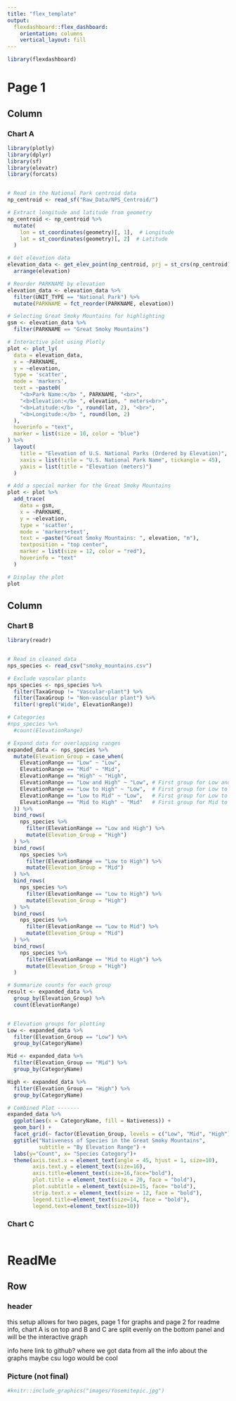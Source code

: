 ```yaml
---
title: "flex_template"
output: 
  flexdashboard::flex_dashboard:
    orientation: columns
    vertical_layout: fill
---
```


```r
library(flexdashboard)
```

# Page 1

## Column {data-width="350"}

### Chart A

```r
library(plotly)
library(dplyr)
library(sf)
library(elevatr)
library(forcats)


# Read in the National Park centroid data
np_centroid <- read_sf("Raw_Data/NPS_Centroid/")

# Extract longitude and latitude from geometry
np_centroid <- np_centroid %>%
  mutate(
    lon = st_coordinates(geometry)[, 1],  # Longitude
    lat = st_coordinates(geometry)[, 2]  # Latitude
  )

# Get elevation data
elevation_data <- get_elev_point(np_centroid, prj = st_crs(np_centroid), src = "aws") %>%
  arrange(elevation)

# Reorder PARKNAME by elevation
elevation_data <- elevation_data %>%
  filter(UNIT_TYPE == "National Park") %>%
  mutate(PARKNAME = fct_reorder(PARKNAME, elevation))

# Selecting Great Smoky Mountains for highlighting
gsm <- elevation_data %>% 
  filter(PARKNAME == "Great Smoky Mountains")

# Interactive plot using Plotly
plot <- plot_ly(
  data = elevation_data,
  x = ~PARKNAME,
  y = ~elevation,
  type = 'scatter',
  mode = 'markers',
  text = ~paste0(
    "<b>Park Name:</b> ", PARKNAME, "<br>",
    "<b>Elevation:</b> ", elevation, " meters<br>",
    "<b>Latitude:</b> ", round(lat, 2), "<br>",
    "<b>Longitude:</b> ", round(lon, 2)
  ),
  hoverinfo = "text",
  marker = list(size = 10, color = "blue")
) %>%
  layout(
    title = "Elevation of U.S. National Parks (Ordered by Elevation)",
    xaxis = list(title = "U.S. National Park Name", tickangle = 45),
    yaxis = list(title = "Elevation (meters)")
  )

# Add a special marker for the Great Smoky Mountains
plot <- plot %>%
  add_trace(
    data = gsm,
    x = ~PARKNAME,
    y = ~elevation,
    type = 'scatter',
    mode = 'markers+text',
    text = ~paste("Great Smoky Mountains: ", elevation, "m"),
    textposition = "top center",
    marker = list(size = 12, color = "red"),
    hoverinfo = "text"
  )

# Display the plot
plot


```

## Column {data-width="350"}

### Chart B

```r
library(readr)


# Read in cleaned data
nps_species <- read_csv("smoky_mountains.csv")

# Exclude vascular plants
nps_species <- nps_species %>%
  filter(TaxaGroup != "Vascular-plant") %>%
  filter(TaxaGroup != "Non-vascular plant") %>%
  filter(!grepl("Wide", ElevationRange))

# Categories
#nps_species %>%
  #count(ElevationRange)

# Expand data for overlapping ranges
expanded_data <- nps_species %>%
  mutate(Elevation_Group = case_when(
    ElevationRange == "Low" ~ "Low",
    ElevationRange == "Mid" ~ "Mid",
    ElevationRange == "High" ~ "High",
    ElevationRange == "Low and High" ~ "Low", # First group for Low and High
    ElevationRange == "Low to High" ~ "Low",  # First group for Low to High
    ElevationRange == "Low to Mid" ~ "Low",   # First group for Low to Mid
    ElevationRange == "Mid to High" ~ "Mid"   # First group for Mid to High
  )) %>%
  bind_rows(
    nps_species %>%
      filter(ElevationRange == "Low and High") %>%
      mutate(Elevation_Group = "High")
  ) %>%
  bind_rows(
    nps_species %>%
      filter(ElevationRange == "Low to High") %>%
      mutate(Elevation_Group = "Mid")
  ) %>%
  bind_rows(
    nps_species %>%
      filter(ElevationRange == "Low to High") %>%
      mutate(Elevation_Group = "High")
  ) %>%
  bind_rows(
    nps_species %>%
      filter(ElevationRange == "Low to Mid") %>%
      mutate(Elevation_Group = "Mid")
  ) %>%
  bind_rows(
    nps_species %>%
      filter(ElevationRange == "Mid to High") %>%
      mutate(Elevation_Group = "High")
  )

# Summarize counts for each group
result <- expanded_data %>%
  group_by(Elevation_Group) %>%
  count(ElevationRange)


# Elevation groups for plotting
Low <- expanded_data %>%
  filter(Elevation_Group == "Low") %>%
  group_by(CategoryName)

Mid <- expanded_data %>%
  filter(Elevation_Group == "Mid") %>%
  group_by(CategoryName) 

High <- expanded_data %>%
  filter(Elevation_Group == "High") %>%
  group_by(CategoryName)

# Combined Plot -------
expanded_data %>%
  ggplot(aes(x = CategoryName, fill = Nativeness)) +
  geom_bar() +
  facet_grid(~ factor(Elevation_Group, levels = c("Low", "Mid", "High"))) +
  ggtitle("Nativeness of Species in the Great Smoky Mountains", 
          subtitle = "By Elevation Range") +
  labs(y="Count", x= "Species Category")+
  theme(axis.text.x = element_text(angle = 45, hjust = 1, size=10),
        axis.text.y = element_text(size=16),
        axis.title=element_text(size=16,face="bold"),
        plot.title = element_text(size = 20, face = "bold"),
        plot.subtitle = element_text(size=15, face= "bold"),
        strip.text.x = element_text(size = 12, face = "bold"), 
        legend.title=element_text(size=14, face = "bold"), 
        legend.text=element_text(size=10))
```


### Chart C

```r

```

# ReadMe {data-orientation="rows"}

## Row {data-height="600"}

### header

this setup allows for two pages, page 1 for graphs and page 2 for readme info, chart A is on top and B and C are split evenly on the bottom panel and will be the interactive graph

info here link to github? where we got data from all the info about the graphs maybe csu logo would be cool

### Picture (not final)

```r
#knitr::include_graphics("images/Yosemitepic.jpg")
```

</center>

</a>
